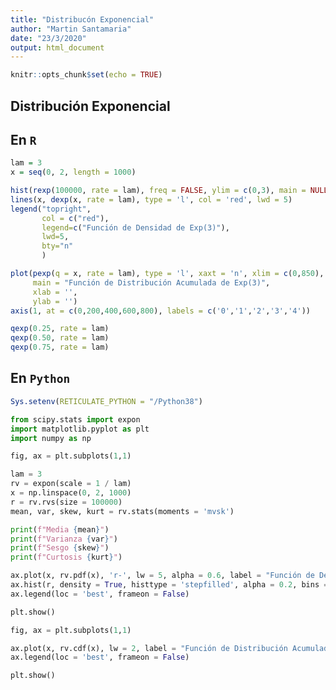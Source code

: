 ```yaml
---
title: "Distribucón Exponencial"
author: "Martin Santamaria"
date: "23/3/2020"
output: html_document
---
```


```r
knitr::opts_chunk$set(echo = TRUE)
```

## Distribución Exponencial

## En `R`

```r
lam = 3
x = seq(0, 2, length = 1000)

hist(rexp(100000, rate = lam), freq = FALSE, ylim = c(0,3), main = NULL, xlab = '')
lines(x, dexp(x, rate = lam), type = 'l', col = 'red', lwd = 5)
legend("topright", 
       col = c("red"), 
       legend=c("Función de Densidad de Exp(3)"), 
       lwd=5, 
       bty="n"
       )

plot(pexp(q = x, rate = lam), type = 'l', xaxt = 'n', xlim = c(0,850), lwd = 2, col = 'blue', 
     main = "Función de Distribución Acumulada de Exp(3)",
     xlab = '',
     ylab = '')
axis(1, at = c(0,200,400,600,800), labels = c('0','1','2','3','4'))

qexp(0.25, rate = lam)
qexp(0.50, rate = lam)
qexp(0.75, rate = lam)
```

## En `Python`

```r
Sys.setenv(RETICULATE_PYTHON = "/Python38")
```

```python
from scipy.stats import expon
import matplotlib.pyplot as plt
import numpy as np

fig, ax = plt.subplots(1,1)

lam = 3
rv = expon(scale = 1 / lam)
x = np.linspace(0, 2, 1000)
r = rv.rvs(size = 100000)
mean, var, skew, kurt = rv.stats(moments = 'mvsk')

print(f"Media {mean}")
print(f"Varianza {var}")
print(f"Sesgo {skew}")
print(f"Curtosis {kurt}")

ax.plot(x, rv.pdf(x), 'r-', lw = 5, alpha = 0.6, label = "Función de Densidad de Exp(3)")
ax.hist(r, density = True, histtype = 'stepfilled', alpha = 0.2, bins = 25)
ax.legend(loc = 'best', frameon = False)

plt.show()
```

```python
fig, ax = plt.subplots(1,1)

ax.plot(x, rv.cdf(x), lw = 2, label = "Función de Distribución Acumulada de Exp(3)")
ax.legend(loc = 'best', frameon = False)

plt.show()
```